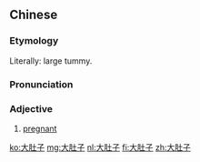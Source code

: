 ==Chinese==
{{zh-forms|type=12}}

===Etymology===
Literally: large tummy.

===Pronunciation===
{{zh-pron
|m=dàdùzi
|c=daai6 tou5 zi2
|cat=a
}}

===Adjective===
{{zh-adj}}

# [[pregnant]]

[[ko:大肚子]]
[[mg:大肚子]]
[[nl:大肚子]]
[[fi:大肚子]]
[[zh:大肚子]]
